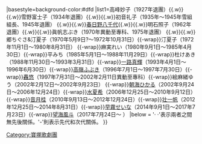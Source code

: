 {{Navbox
|name= 寶塚歌劇團雪組主演男役
|title = [[寶塚歌劇團]][[雪組]]主演男役{{#if:{{{1|}}}|（{{{1|}}}）|}}
|basestyle=background-color:#dfd
|list1={{Nowrap begin}}高峰妙子（1927年退團）{{.w}}{{.w}}雪野富士子（1934年退團）{{.w}}{{.w}}初音礼子（1935年～1945年雪組組長、1945年退團） {{.w}}{{.w}}[[春日野八千代]]{{.w}}{{.w}}明石照子（1962年退團）{{.w}}{{.w}}眞帆志ぶき（1970年異動至專科、1975年退團） {{.w}}{{.w}}郷ちぐさ&汀夏子（1970年5月9日?～1972年10月31日）{{-wrap}}汀夏子（1972年11月1日～1980年8月31日） {{-wrap}}麻実れい（1980年9月1日～1985年4月30日）{{-wrap}}平みち（1985年5月1日～1988年11月29日）{{-wrap}}杜けあき（1988年11月30日～1993年3月31日）{{-wrap}}[[一路真輝]]（1993年4月1日～1996年6月30日）{{-wrap}}[[高嶺ふぶき]]（1996年7月1日～1997年7月30日）{{-wrap}}[[轟悠]]（1997年7月31日～2002年2月11日異動至專科）{{-wrap}}絵麻緒ゆう（2002年2月12日～2002年9月23日） {{-wrap}}[[朝海光|朝海ひかる]]（2002年9月24日～2006年12月24日）{{-wrap}}[[水夏希]]（2006年12月25日～2010年9月12日） {{-wrap}}[[音月桂]]（2010年9月13日～2012年12月24日）{{-wrap}}[[壮一帆]]（2012年12月25日～2014年8月31日）{{-wrap}}[[早霧せいな]]（2014年9月1日～2017年7月23日）{{-wrap}}[[望海風斗]]（2017年7月24日～ ）{{Nowrap end}}
|below = '· ·'表示兩者之間無先後關係。'-'則表示先代和次代關係。
}}
<noinclude>
[[Category:寶塚歌劇團]]
</noinclude>